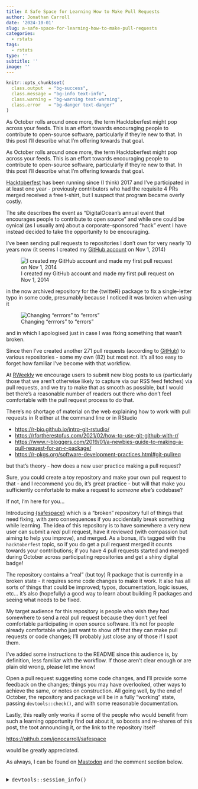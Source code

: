 ```yaml
---
title: A Safe Space for Learning How to Make Pull Requests
author: Jonathan Carroll
date: '2024-10-01'
slug: a-safe-space-for-learning-how-to-make-pull-requests
categories:
  - rstats
tags:
  - rstats
type: ''
subtitle: ''
image: ''
---
```


```r
knitr::opts_chunk$set(
  class.output  = "bg-success",
  class.message = "bg-info text-info",
  class.warning = "bg-warning text-warning",
  class.error   = "bg-danger text-danger"
)
```

As October rolls around once more, the term Hacktoberfest might pop across your
feeds. This is an effort towards encouraging people to contribute to open-source
software, particularly if they're new to that. In this post I'll describe what
I'm offering towards that goal.

<!--more-->

As October rolls around once more, the term Hacktoberfest might pop across your
feeds. This is an effort towards encouraging people to contribute to open-source
software, particularly if they're new to that. In this post I'll describe what
I'm offering towards that goal.

[Hacktoberfest](https://hacktoberfest.com/participation/) has been running since 
(I think) 2017 and I've participated in at least one year - previously 
contributors who had the requisite 4 PRs merged received a free t-shirt, but I 
suspect that program became overly costly. 

The site describes the event as "DigitalOcean’s annual event that encourages
people to contribute to open source" and while one could be cynical (as I
usually am) about a corporate-sponsored "hack" event I have instead decided to
take the opportunity to be encouraging. 

I've been sending pull requests to repositories I don't own for very nearly 10
years now (it seems I created my [GitHub account](https://github.com/jonocarroll) 
on Nov 1, 2014) 

![I created my GitHub account and made my first pull request on Nov 1, 2014](images/joined_gh.png)

in the now archived repository for the {twitteR} package to fix a single-letter 
typo in some code, presumably because I noticed it was broken when using it

![Changing "errrors" to "errors"](images/fix_typo.png)

and in which I apologised just in case I was fixing something that wasn't broken.

Since then I've created another 271 pull requests (according to [GitHub](https://github.com/search?q=author%3Ajonocarroll+&type=pullrequests)) to 
various repositories - some my own (82) but most not. It's all too easy to forget 
how familiar I've become with that workflow. 

At [RWeekly](https://rweekly.org) we encourage users to submit new blog posts to
us (particularly those that we aren't otherwise likely to capture via our RSS
feed fetches) via pull requests, and we try to make that as smooth as possible, 
but I would bet there's a reasonable number of readers out there who don't feel 
comfortable with the pull request process to do that.

There's no shortage of material on the web explaining how to work with pull requests 
in R either at the command line or in RStudio

- [https://r-bio.github.io/intro-git-rstudio/](https://r-bio.github.io/intro-git-rstudio/)
- [https://rfortherestofus.com/2021/02/how-to-use-git-github-with-r/](https://rfortherestofus.com/2021/02/how-to-use-git-github-with-r/)
- [https://www.r-bloggers.com/2019/01/a-newbies-guide-to-making-a-pull-request-for-an-r-package/](https://www.r-bloggers.com/2019/01/a-newbies-guide-to-making-a-pull-request-for-an-r-package/)
- [https://r-pkgs.org/software-development-practices.html#git-pullreq](https://r-pkgs.org/software-development-practices.html#git-pullreq)

but that's theory - how does a new user practice making a pull request?

Sure, you could create a toy repository and make your own pull request to that - 
and I recommend you do, it's great practice - but will that make you sufficiently 
comfortable to make a request to _someone else's_ codebase?

If not, I'm here for you...

Introducing [{safespace}](https://github.com/jonocarroll/safespace) which is a
"broken" repository full of things that need fixing, with zero consequences if
you accidentally break something while learning. The idea of this repository is
to have somewhere a very new user can submit a *real* pull request, have it
reviewed (with compassion but aiming to help you improve), and merged. As a
bonus, it's tagged with the `hacktoberfest` topic, so if you do get a pull
request merged it counts towards your contributions; if you have 4 pull requests 
started and merged during October across participating repositories and get a 
shiny digital badge!

The repository contains a "real" (but toy) R package that is currently in a broken 
state - it requires some code changes to make it work. It also has all sorts of 
things that could be improved; typos, documentation, logic issues, etc... it's 
also (hopefully) a good way to learn about building R packages and seeing what 
needs to be fixed.

My target audience for this repository is people who wish they had somewhere to 
send a real pull request because they don't yet feel comfortable participating in 
open source software. It's not for people already comfortable who just want to show 
off that they can make pull requests or code changes; I'll probably just close 
any of those if I spot them.

I've added some instructions to the README since this audience is, by definition, 
less familiar with the workflow. If those aren't clear enough or are plain old 
wrong, please let me know!

Open a pull request suggesting some code changes, and I'll provide some feedback 
on the changes; things you may have overlooked, other ways to achieve the same, or
notes on construction. All going well, by the end of October, the repository and 
package will be in a fully "working" state, passing `devtools::check()`, and with 
some reasonable documentation.

Lastly, this really only works if some of the people who would benefit from such 
a learning opportunity find out about it, so boosts and re-shares of this post, 
the toot announcing it, or the link to the repository itself

[https://github.com/jonocarroll/safespace](https://github.com/jonocarroll/safespace)

would be greatly appreciated.

As always, I can be found on
[Mastodon](https://fosstodon.org/@jonocarroll) and the comment section below.

<br />
<details>
  <summary>
    <tt>devtools::session_info()</tt>
  </summary>
```r
devtools::session_info()
```
</details>
<br />
